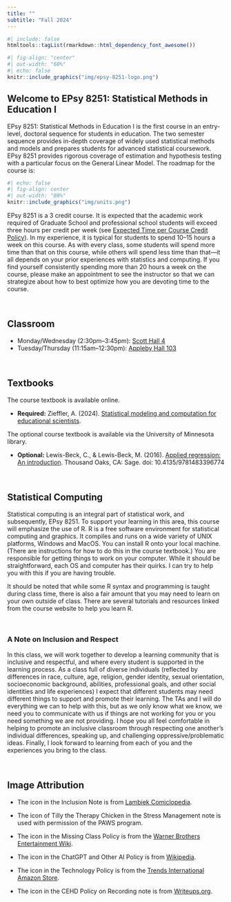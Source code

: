 ```yaml
---
title: ""
subtitle: "Fall 2024"
---
```


```r
#| include: false
htmltools::tagList(rmarkdown::html_dependency_font_awesome())
```

```r
#| fig-align: "center"
#| out-width: "60%"
#| echo: false
knitr::include_graphics("img/epsy-8251-logo.png")
```


## Welcome to EPsy 8251: Statistical Methods in Education I

EPsy 8251: Statistical Methods in Education I is the first course in an entry-level, doctoral sequence for students in education. The two semester sequence provides in-depth coverage of widely used statistical methods and models and prepares students for advanced statistical coursework. EPsy 8251 provides rigorous coverage of estimation and hypothesis testing with a particular focus on the General Linear Model. The roadmap for the course is:

```r
#| echo: false
#| fig-align: center
#| out-width: "80%"
knitr::include_graphics("img/units.png")
```

EPsy 8251 is a 3 credit course. It is expected that the academic work required of Graduate School and professional school students will exceed three hours per credit per week (see [Expected Time per Course Credit Policy](https://policy.umn.edu/education/timepercredit)). In my experience, it is typical for students to spend 10--15 hours a week on this course. As with every class, some students will spend more time than that on this course, while others will spend less time than that---it all depends on your prior experiences with statistics and computing. If you find yourself consistently spending more than 20 hours a week on the course, please make an appointment to see the instructor so that we can strategize about how to best optimize how you are devoting time to the course.

<br />


## Classroom

- Monday/Wednesday (2:30pm&ndash;3:45pm): [Scott Hall 4](https://campusmaps.umn.edu/scott-hall)
- Tuesday/Thursday (11:15am&ndash;12:30pm): [Appleby Hall 103](https://campusmaps.umn.edu/appleby-hall)



<br />


## Textbooks

The course textbook is available online.

- **Required:** Zieffler, A. (2024). [Statistical modeling and computation for educational scientists](https://zief0002.github.io/modeling/).


The optional course textbook is available via the University of Minnesota library.

- **Optional:** Lewis-Beck, C., & Lewis-Beck, M. (2016). [Applied regression: An introduction](https://login.ezproxy.lib.umn.edu/login?url=http://methods.sagepub.com/book/applied-regression-an-introduction-second-edition). Thousand Oaks, CA: Sage. doi: 10.4135/9781483396774


<br />


## Statistical Computing

Statistical computing is an integral part of statistical work, and subsequently, EPsy 8251. To support your learning in this area, this course will emphasize the use of R. R is a free software environment for statistical computing and graphics. It compiles and runs on a wide variety of UNIX platforms, Windows and MacOS. You can install R onto your local machine. (There are instructions for how to do this in the course textbook.) You are responsible for getting things to work on your computer. While it should be straightforward, each OS and computer has their quirks. I can try to help you with this if you are having trouble.

It should be noted that while some R syntax and programming is taught during class time, there is also a fair amount that you may need to learn on your own outside of class. There are several tutorials and resources linked from the course website to help you learn R.

<br />


:::inclusion
### A Note on Inclusion and Respect

In this class, we will work together to develop a learning community that is inclusive and respectful, and where every student is supported in the learning process. As a class full of diverse individuals (reflected by differences in race, culture, age, religion, gender identity, sexual orientation, socioeconomic background, abilities, professional goals, and other social identities and life experiences) I expect that different students may need different things to support and promote their learning. The TAs and I will do everything we can to help with this, but as we only know what we know, we need you to communicate with us if things are not working for you or you need something we are not providing. I hope you all feel comfortable in helping to promote an inclusive classroom through respecting one another's individual differences, speaking up, and challenging oppressive/problematic ideas. Finally, I look forward to learning from each of you and the experiences you bring to the class. 
:::

<br />


## Image Attribution

- The icon in the Inclusion Note is from [Lambiek Comiclopedia](https://www.lambiek.net/artists/h/hanna_barbera.htm).
- The icon of Tilly the Therapy Chicken in the Stress Management note is used with permission of the PAWS program.
- The icon in the Missing Class Policy is from the [Warner Brothers Entertainment Wiki](https://warnerbros.fandom.com/wiki/Huckleberry_Hound).
- The icon in the ChatGPT and Other AI Policy is from [Wikipedia](https://en.wikipedia.org/wiki/Yogi_Bear).
- The icon in the Technology Policy is from the [Trends International Amazon Store](https://www.amazon.com/Trends-International-Gallery-Pops-Scooby-Doo/dp/B0CCW5GQ5V?th=1).

- The icon in the CEHD Policy on Recording note is from [Writeups.org](https://www.writeups.org/underdog-nbc-cartoon/).



